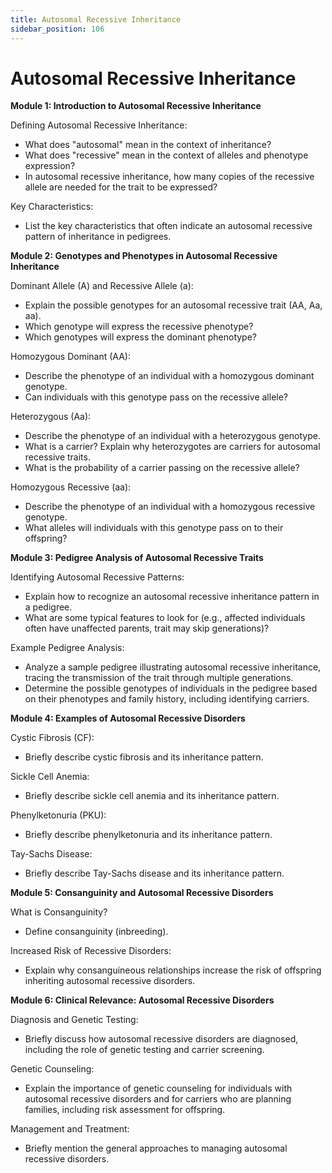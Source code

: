 ```yaml
---
title: Autosomal Recessive Inheritance
sidebar_position: 106
---
```


# Autosomal Recessive Inheritance

**Module 1: Introduction to Autosomal Recessive Inheritance**

Defining Autosomal Recessive Inheritance:
* What does "autosomal" mean in the context of inheritance?
* What does "recessive" mean in the context of alleles and phenotype expression?
* In autosomal recessive inheritance, how many copies of the recessive allele are needed for the trait to be expressed?

Key Characteristics:
* List the key characteristics that often indicate an autosomal recessive pattern of inheritance in pedigrees.

**Module 2: Genotypes and Phenotypes in Autosomal Recessive Inheritance**

Dominant Allele (A) and Recessive Allele (a):
* Explain the possible genotypes for an autosomal recessive trait (AA, Aa, aa).
* Which genotype will express the recessive phenotype?
* Which genotypes will express the dominant phenotype?

Homozygous Dominant (AA):
* Describe the phenotype of an individual with a homozygous dominant genotype.
* Can individuals with this genotype pass on the recessive allele?

Heterozygous (Aa):
* Describe the phenotype of an individual with a heterozygous genotype.
* What is a carrier? Explain why heterozygotes are carriers for autosomal recessive traits.
* What is the probability of a carrier passing on the recessive allele?

Homozygous Recessive (aa):
* Describe the phenotype of an individual with a homozygous recessive genotype.
* What alleles will individuals with this genotype pass on to their offspring?

**Module 3: Pedigree Analysis of Autosomal Recessive Traits**

Identifying Autosomal Recessive Patterns:
* Explain how to recognize an autosomal recessive inheritance pattern in a pedigree.
* What are some typical features to look for (e.g., affected individuals often have unaffected parents, trait may skip generations)?

Example Pedigree Analysis:
* Analyze a sample pedigree illustrating autosomal recessive inheritance, tracing the transmission of the trait through multiple generations.
* Determine the possible genotypes of individuals in the pedigree based on their phenotypes and family history, including identifying carriers.

**Module 4: Examples of Autosomal Recessive Disorders**

Cystic Fibrosis (CF):
* Briefly describe cystic fibrosis and its inheritance pattern.

Sickle Cell Anemia:
* Briefly describe sickle cell anemia and its inheritance pattern.

Phenylketonuria (PKU):
* Briefly describe phenylketonuria and its inheritance pattern.

Tay-Sachs Disease:
* Briefly describe Tay-Sachs disease and its inheritance pattern.

**Module 5: Consanguinity and Autosomal Recessive Disorders**

What is Consanguinity?
* Define consanguinity (inbreeding).

Increased Risk of Recessive Disorders:
* Explain why consanguineous relationships increase the risk of offspring inheriting autosomal recessive disorders.

**Module 6: Clinical Relevance: Autosomal Recessive Disorders**

Diagnosis and Genetic Testing:
* Briefly discuss how autosomal recessive disorders are diagnosed, including the role of genetic testing and carrier screening.

Genetic Counseling:
* Explain the importance of genetic counseling for individuals with autosomal recessive disorders and for carriers who are planning families, including risk assessment for offspring.

Management and Treatment:
* Briefly mention the general approaches to managing autosomal recessive disorders.